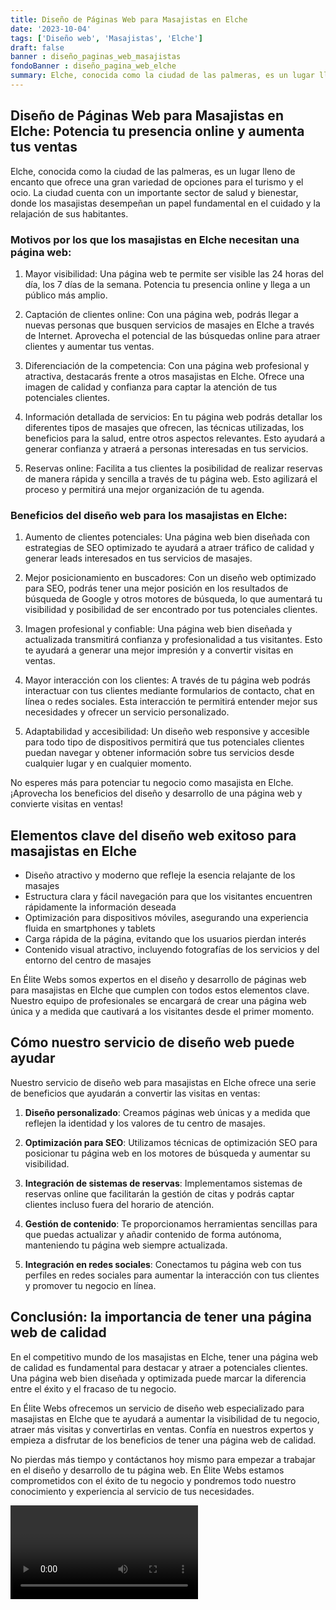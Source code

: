 ```yaml
---
title: Diseño de Páginas Web para Masajistas en Elche
date: '2023-10-04'
tags: ['Diseño web', 'Masajistas', 'Elche']
draft: false
banner : diseño_paginas_web_masajistas
fondoBanner : diseño_pagina_web_elche
summary: Elche, conocida como la ciudad de las palmeras, es un lugar lleno de encanto que ofrece una gran variedad de opciones para el turismo y el ocio. La ciudad cuenta con un importante sector de salud y bienestar, donde los masajistas desempeñan un papel fundamental en el cuidado y la relajación de sus habitantes.
---
```


## Diseño de Páginas Web para Masajistas en Elche: Potencia tu presencia online y aumenta tus ventas

Elche, conocida como la ciudad de las palmeras, es un lugar lleno de encanto que ofrece una gran variedad de opciones para el turismo y el ocio. La ciudad cuenta con un importante sector de salud y bienestar, donde los masajistas desempeñan un papel fundamental en el cuidado y la relajación de sus habitantes.

### Motivos por los que los masajistas en Elche necesitan una página web:

1. Mayor visibilidad: Una página web te permite ser visible las 24 horas del día, los 7 días de la semana. Potencia tu presencia online y llega a un público más amplio.

2. Captación de clientes online: Con una página web, podrás llegar a nuevas personas que busquen servicios de masajes en Elche a través de Internet. Aprovecha el potencial de las búsquedas online para atraer clientes y aumentar tus ventas.

3. Diferenciación de la competencia: Con una página web profesional y atractiva, destacarás frente a otros masajistas en Elche. Ofrece una imagen de calidad y confianza para captar la atención de tus potenciales clientes.

4. Información detallada de servicios: En tu página web podrás detallar los diferentes tipos de masajes que ofrecen, las técnicas utilizadas, los beneficios para la salud, entre otros aspectos relevantes. Esto ayudará a generar confianza y atraerá a personas interesadas en tus servicios.

5. Reservas online: Facilita a tus clientes la posibilidad de realizar reservas de manera rápida y sencilla a través de tu página web. Esto agilizará el proceso y permitirá una mejor organización de tu agenda.

### Beneficios del diseño web para los masajistas en Elche:

1. Aumento de clientes potenciales: Una página web bien diseñada con estrategias de SEO optimizado te ayudará a atraer tráfico de calidad y generar leads interesados en tus servicios de masajes.

2. Mejor posicionamiento en buscadores: Con un diseño web optimizado para SEO, podrás tener una mejor posición en los resultados de búsqueda de Google y otros motores de búsqueda, lo que aumentará tu visibilidad y posibilidad de ser encontrado por tus potenciales clientes.

3. Imagen profesional y confiable: Una página web bien diseñada y actualizada transmitirá confianza y profesionalidad a tus visitantes. Esto te ayudará a generar una mejor impresión y a convertir visitas en ventas.

4. Mayor interacción con los clientes: A través de tu página web podrás interactuar con tus clientes mediante formularios de contacto, chat en línea o redes sociales. Esta interacción te permitirá entender mejor sus necesidades y ofrecer un servicio personalizado.

5. Adaptabilidad y accesibilidad: Un diseño web responsive y accesible para todo tipo de dispositivos permitirá que tus potenciales clientes puedan navegar y obtener información sobre tus servicios desde cualquier lugar y en cualquier momento.

No esperes más para potenciar tu negocio como masajista en Elche. ¡Aprovecha los beneficios del diseño y desarrollo de una página web y convierte visitas en ventas!

<GifSeo />

<Cta />

## Elementos clave del diseño web exitoso para masajistas en Elche

- Diseño atractivo y moderno que refleje la esencia relajante de los masajes
- Estructura clara y fácil navegación para que los visitantes encuentren rápidamente la información deseada
- Optimización para dispositivos móviles, asegurando una experiencia fluida en smartphones y tablets
- Carga rápida de la página, evitando que los usuarios pierdan interés
- Contenido visual atractivo, incluyendo fotografías de los servicios y del entorno del centro de masajes

En Élite Webs somos expertos en el diseño y desarrollo de páginas web para masajistas en Elche que cumplen con todos estos elementos clave. Nuestro equipo de profesionales se encargará de crear una página web única y a medida que cautivará a los visitantes desde el primer momento.

## Cómo nuestro servicio de diseño web puede ayudar

Nuestro servicio de diseño web para masajistas en Elche ofrece una serie de beneficios que ayudarán a convertir las visitas en ventas:

1. **Diseño personalizado**: Creamos páginas web únicas y a medida que reflejen la identidad y los valores de tu centro de masajes.

2. **Optimización para SEO**: Utilizamos técnicas de optimización SEO para posicionar tu página web en los motores de búsqueda y aumentar su visibilidad.

3. **Integración de sistemas de reservas**: Implementamos sistemas de reservas online que facilitarán la gestión de citas y podrás captar clientes incluso fuera del horario de atención.

4. **Gestión de contenido**: Te proporcionamos herramientas sencillas para que puedas actualizar y añadir contenido de forma autónoma, manteniendo tu página web siempre actualizada.

5. **Integración en redes sociales**: Conectamos tu página web con tus perfiles en redes sociales para aumentar la interacción con tus clientes y promover tu negocio en línea.

## Conclusión: la importancia de tener una página web de calidad

En el competitivo mundo de los masajistas en Elche, tener una página web de calidad es fundamental para destacar y atraer a potenciales clientes. Una página web bien diseñada y optimizada puede marcar la diferencia entre el éxito y el fracaso de tu negocio.

En Élite Webs ofrecemos un servicio de diseño web especializado para masajistas en Elche que te ayudará a aumentar la visibilidad de tu negocio, atraer más visitas y convertirlas en ventas. Confía en nuestros expertos y empieza a disfrutar de los beneficios de tener una página web de calidad.

No pierdas más tiempo y contáctanos hoy mismo para empezar a trabajar en el diseño y desarrollo de tu página web. En Élite Webs estamos comprometidos con el éxito de tu negocio y pondremos todo nuestro conocimiento y experiencia al servicio de tus necesidades.

<Video />

<CtaBot job='Masajistas' city='Elche'/>

<Gmaps query='Elche+españa+maps' />